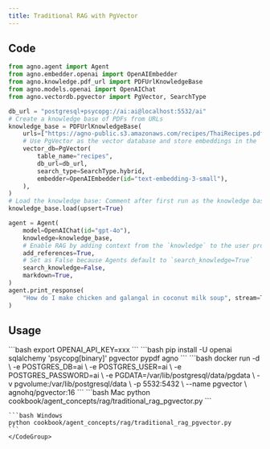 ```yaml
---
title: Traditional RAG with PgVector
---
```


## Code

```python
from agno.agent import Agent
from agno.embedder.openai import OpenAIEmbedder
from agno.knowledge.pdf_url import PDFUrlKnowledgeBase
from agno.models.openai import OpenAIChat
from agno.vectordb.pgvector import PgVector, SearchType

db_url = "postgresql+psycopg://ai:ai@localhost:5532/ai"
# Create a knowledge base of PDFs from URLs
knowledge_base = PDFUrlKnowledgeBase(
    urls=["https://agno-public.s3.amazonaws.com/recipes/ThaiRecipes.pdf"],
    # Use PgVector as the vector database and store embeddings in the `ai.recipes` table
    vector_db=PgVector(
        table_name="recipes",
        db_url=db_url,
        search_type=SearchType.hybrid,
        embedder=OpenAIEmbedder(id="text-embedding-3-small"),
    ),
)
# Load the knowledge base: Comment after first run as the knowledge base is already loaded
knowledge_base.load(upsert=True)

agent = Agent(
    model=OpenAIChat(id="gpt-4o"),
    knowledge=knowledge_base,
    # Enable RAG by adding context from the `knowledge` to the user prompt.
    add_references=True,
    # Set as False because Agents default to `search_knowledge=True`
    search_knowledge=False,
    markdown=True,
)
agent.print_response(
    "How do I make chicken and galangal in coconut milk soup", stream=True
)
```

## Usage

<Steps>
  <Snippet file="create-venv-step.mdx" />

  <Step title="Set your API key">
    ```bash
    export OPENAI_API_KEY=xxx
    ```
  </Step>

  <Step title="Install libraries">
    ```bash
    pip install -U openai sqlalchemy 'psycopg[binary]' pgvector pypdf agno
    ```
  </Step>

  <Step title="Run PgVector">
    ```bash
    docker run -d \
      -e POSTGRES_DB=ai \
      -e POSTGRES_USER=ai \
      -e POSTGRES_PASSWORD=ai \
      -e PGDATA=/var/lib/postgresql/data/pgdata \
      -v pgvolume:/var/lib/postgresql/data \
      -p 5532:5432 \
      --name pgvector \
      agnohq/pgvector:16
    ```
  </Step>

  <Step title="Run Agent">
    <CodeGroup>
    ```bash Mac
    python cookbook/agent_concepts/rag/traditional_rag_pgvector.py
    ```

    ```bash Windows
    python cookbook/agent_concepts/rag/traditional_rag_pgvector.py
    ```
    </CodeGroup>
  </Step>
</Steps>